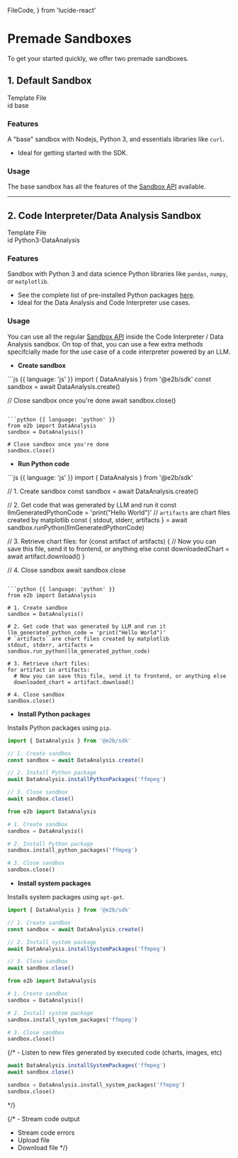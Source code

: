   FileCode,
} from 'lucide-react'

# Premade Sandboxes

To get your started quickly, we offer two premade sandboxes.

## 1. Default Sandbox
<Link
  className="w-fit flex items-center space-x-2 justify-start"
  href="https://github.com/e2b-dev/e2b/blob/main/templates/base/Dockerfile"
  rel="noopener noreferrer"
  target="_blank"
>
  <FileCode
    size={18}
    className="text-brand-600"
  />
  Template File
</Link>
<div className="pr-1 w-[320px] flex items-center justify-start space-x-2 border border-gray-600 rounded">
  <span className="font-mono text-sm w-8 h-8 flex items-center justify-center border-r border-gray-600">id</span>
  <span className="font-mono text-sm text-gray-200">base</span>
</div>

### Features
A "base" sandbox with Nodejs, Python 3, and essentials libraries like `curl`.
- Ideal for getting started with the SDK.

### Usage
The base sandbox has all the features of the [Sandbox API](/api/envs) available.

---

## 2. Code Interpreter/Data Analysis Sandbox
<Link
  className="w-fit flex items-center justify-start space-x-2"
  href="https://github.com/e2b-dev/e2b/blob/main/templates/data_analysis/Dockerfile"
  rel="noopener noreferrer"
  target="_blank"
>
  <FileCode
    size={18}
    className="text-brand-600"
  />
  Template File
</Link>

<div className="pr-1 w-[320px] flex items-center justify-start space-x-2 border border-gray-600 rounded">
  <span className="font-mono text-sm w-8 h-8 flex items-center justify-center border-r border-gray-600">id</span>
  <span className="font-mono text-sm text-gray-200">Python3-DataAnalysis</span>
</div>

### Features
Sandbox with Python 3 and data science Python libraries like `pandas`, `numpy`, or `matplotlib`.
- See the complete list of pre-installed Python packages [here](https://github.com/e2b-dev/e2b/blob/main/templates/data_analysis/requirements.txt).
- Ideal for the Data Analysis and Code Interpreter use cases.


### Usage
You can use all the regular [Sandbox API](/api/envs) inside the Code Interpreter / Data Analysis sandbox. On top of that, you can use a few extra methods specifcially made for the use case of a code interpreter powered by an LLM.

- **Create sandbox**
<CodeGroup isRunnable={false}>
```js {{ language: 'js' }}
import { DataAnalysis } from '@e2b/sdk'
const sandbox = await DataAnalysis.create()

// Close sandbox once you're done
await sandbox.close()
```

```python {{ language: 'python' }}
from e2b import DataAnalysis
sandbox = DataAnalysis()

# Close sandbox once you're done
sandbox.close()
```
</CodeGroup>

- **Run Python code**
<CodeGroup isRunnable={false}>
```js {{ language: 'js' }}
import { DataAnalysis } from '@e2b/sdk'

// 1. Create sandbox
const sandbox = await DataAnalysis.create()

// 2. Get code that was generated by LLM and run it
const llmGeneratedPythonCode = 'print("Hello World")'
// `artifacts` are chart files created by matplotlib
const { stdout, stderr, artifacts } = await sandbox.runPython(llmGeneratedPythonCode)

// 3. Retrieve chart files:
for (const artifact of artifacts) {
  // Now you can save this file, send it to frontend, or anything else
  const downloadedChart = await artifact.download()
}

// 4. Close sandbox
await sandbox.close
```

```python {{ language: 'python' }}
from e2b import DataAnalysis

# 1. Create sandbox
sandbox = DataAnalysis()

# 2. Get code that was generated by LLM and run it
llm_generated_python_code = 'print("Hello World")'
# `artifacts` are chart files created by matplotlib
stdout, stderr, artifacts = sandbox.run_python(llm_generated_python_code)

# 3. Retrieve chart files:
for artifact in artifacts:
  # Now you can save this file, send it to frontend, or anything else
  downloaded_chart = artifact.download()

# 4. Close sandbox
sandbox.close()
```
</CodeGroup>

- **Install Python packages**

Installs Python packages using `pip`.
<CodeGroup isRunnable={false}>
```js {{ language: 'js' }}
import { DataAnalysis } from '@e2b/sdk'

// 1. Create sandbox
const sandbox = await DataAnalysis.create()

// 2. Install Python package
await DataAnalysis.installPythonPackages('ffmpeg')

// 3. Close sandbox
await sandbox.close()
```
```python {{ language: 'python' }}
from e2b import DataAnalysis

# 1. Create sandbox
sandbox = DataAnalysis()

# 2. Install Python package
sandbox.install_python_packages('ffmpeg')

# 3. Close sandbox
sandbox.close()
```
</CodeGroup>

- **Install system packages**

Installs system packages using `apt-get`.
<CodeGroup isRunnable={false}>
```js {{ language: 'js' }}
import { DataAnalysis } from '@e2b/sdk'

// 1. Create sandbox
const sandbox = await DataAnalysis.create()

// 2. Install system package
await DataAnalysis.installSystemPackages('ffmpeg')

// 3. Close sandbox
await sandbox.close()
```
```python {{ language: 'python' }}
from e2b import DataAnalysis

# 1. Create sandbox
sandbox = DataAnalysis()

# 2. Install system package
sandbox.install_system_packages('ffmpeg')

# 3. Close sandbox
sandbox.close()
```
</CodeGroup>

{/* - Listen to new files generated by executed code (charts, images, etc)
<CodeGroup isRunnable={false}>
```js {{ language: 'js' }}
await DataAnalysis.installSystemPackages('ffmpeg')
await sandbox.close()
```
```python {{ language: 'python' }}
sandbox = DataAnalysis.install_system_packages('ffmpeg')
sandbox.close()
```
</CodeGroup> */}

{/* - Stream code output
- Stream code errors
- Upload file
- Download file */}

